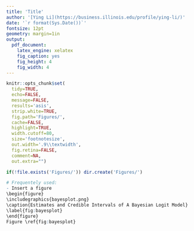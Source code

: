 ```yaml
---
title: 'Title'
author: '[Ying Li](https://business.illinois.edu/profile/ying-li/)'
date: '`r format(Sys.Date())`'
fontsize: 12pt
geometry: margin=1in
output:
  pdf_document:
    latex_engine: xelatex
    fig_caption: yes
    fig_height: 4
    fig_width: 4
---
```


```r
knitr::opts_chunk$set(
  tidy=TRUE,
  echo=FALSE,
  message=FALSE,
  results='asis',
  strip.white=TRUE,
  fig.path='Figures/',
  cache=FALSE,
  highlight=TRUE,
  width.cutoff=80,
  size='footnotesize',
  out.width='.9\\textwidth',
  fig.retina=FALSE,
  comment=NA,
  out.extra="")

if(!file.exists('Figures/')) dir.create('Figures/')
```


```r
# Frequentely used:
- Insert a figure
\begin{figure}
\includegraphics{bayesplot.png}
\caption{Estimates and Credible Intervals of A Bayesian Logit Model}
\label{fig:bayesplot}
\end{figure}
Figure \ref{fig:bayesplot}
```
 
 